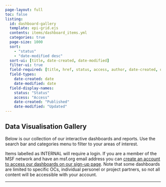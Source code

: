 ```yaml
---
page-layout: full
toc: false
listing:
  id: dashboard-gallery
  template: epi-grid.ejs
  contents: items/dashboard_items.yml
  categories: true
  page-size: 1000
  sort: 
    - "status" 
    - "date-modified desc"
  sort-ui: [title, date-created, date-modified]
  filter-ui: true
  field-required: [title, href, status, access, author, date-created, date-modified]
  field-types:
    date-created: date
    date-modified: date
  field-display-names:
    status: "Status"
    access: "Access"
    date-created: "Published"
    date-modified: "Updated"
---
```


## Data Visualisation Gallery

Below is our collection of our interactive dashboards and reports. Use the search bar and categories menu to filter to your areas of interest.

Items labelled as [INTERNAL]{.tag .status-internal} will require a login. If you are a member of the MSF network and have an msf.org email address you can [create an account to access our dashboards on our sign-up page](https://reports.msf.net/signup/){target="_blank"}. Note that some dashboards are limited to specific OCs, individual personel or project partners, so not all content will be accessible with your account.

---

::: {#gallery}
:::
